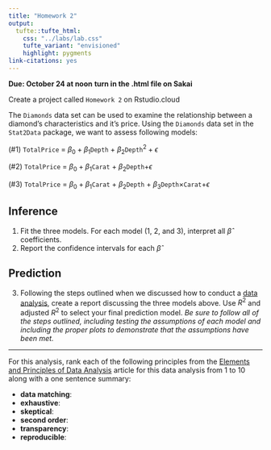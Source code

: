 ```yaml
---
title: "Homework 2"
output: 
  tufte::tufte_html:
    css: "../labs/lab.css"
    tufte_variant: "envisioned"
    highlight: pygments
link-citations: yes
---
```


**Due: October 24 at noon**
**turn in the .html file on Sakai**

Create a project called `Homework 2` on Rstudio.cloud

The `Diamonds` data set can be used to examine the relationship between a diamond's characteristics and it's price. Using the `Diamonds` data set in the `Stat2Data` package, we want to assess following models:

(#1) `TotalPrice` = $\beta_0 + \beta_1$`Depth` + $\beta_2$`Depth`$^2 + \epsilon$

(#2) `TotalPrice` = $\beta_0 + \beta_1$`Carat` + $\beta_2$`Depth`$+ \epsilon$

(#3) `TotalPrice` = $\beta_0 + \beta_1$`Carat` + $\beta_2$`Depth` + $\beta_3$`Depth`$\times$`Carat`$+ \epsilon$

## Inference

1. Fit the three models. For each model (1, 2, and 3), interpret all $\hat\beta$ coefficients.  
2. Report the confidence intervals for each $\hat\beta$

## Prediction

3. Following the steps outlined when we discussed how to conduct a [data analysis](https://sta-212-f19.lucymcgowan.com/reading/reading-data-analysis.html), create a report discussing the three models above. Use $R^2$ and adjusted $R^2$ to select your final prediction model. _Be sure to follow all of the steps outlined, including testing the assumptions of each model and including the proper plots to demonstrate that the assumptions have been met._


---

For this analysis, rank each of the following principles from the [Elements and Principles of Data Analysis](https://arxiv.org/pdf/1903.07639.pdf) article for this data analysis from 1 to 10 along with a one sentence summary:

- **data matching**: 
- **exhaustive**: 
- **skeptical**:
- **second order**:
- **transparency**:
- **reproducible**: